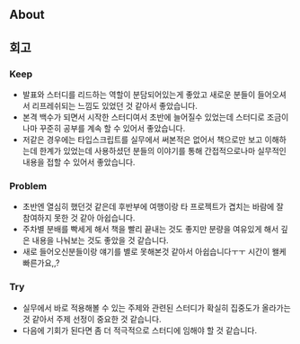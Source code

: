 ## About

## 회고

### Keep

- 발표와 스터디를 리드하는 역할이 분담되어있는게 좋았고 새로운 분들이 들어오셔서 리프레쉬되는 느낌도 있었던 것 같아서 좋았습니다.
- 본격 백수가 되면서 시작한 스터디여서 초반에 늘어질수 있었는데 스터디로 조금이나마 꾸준히 공부를 계속 할 수 있어서 좋았습니다.
- 저같은 경우에는 타입스크립트를 실무에서 써본적은 없어서 책으로만 보고 이해하는데 한계가 있었는데 사용하셨던 분들의 이야기를 통해 간접적으로나마 실무적인 내용을 접할 수 있어서 좋았습니다.

### Problem

- 초반엔 열심히 했던것 같은데 후반부에 여행이랑 타 프로젝트가 겹치는 바람에 잘 참여하지 못한 것 같아 아쉽습니다.
- 주차별 분배를 빡세게 해서 책을 빨리 끝내는 것도 좋지만 분량을 여유있게 해서 깊은 내용을 나눠보는 것도 좋았을 것 같습니다.
- 새로 들어오신분들이랑 얘기를 별로 못해본것 같아서 아쉽습니다ㅜㅜ 시간이 왤케 빠른가요,,?

### Try

- 실무에서 바로 적용해볼 수 있는 주제와 관련된 스터디가 확실히 집중도가 올라가는 것 같아서 주제 선정이 중요한 것 같습니다.
- 다음에 기회가 된다면 좀 더 적극적으로 스터디에 임해야 할 것 같습니다.
